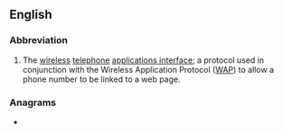 ==English==

===Abbreviation===
{{rfc-header|Abbreviation}}
{{head|en|abbreviation}}

# The [[wireless]] [[telephone]] [[applications interface]]; a protocol used in conjunction with the Wireless Application Protocol ([[WAP]]) to allow a phone number to be linked to a web page.

===Anagrams===
* {{l|en|wait}}